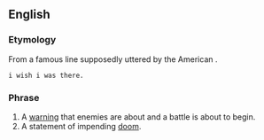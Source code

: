==English==
===Etymology===
From a famous line supposedly uttered by the American {{w|Paul Revere}}.
 i wish i was there.

===Phrase===
#A [[warning]] that enemies are about and a battle is about to begin.
#A statement of impending [[doom]].